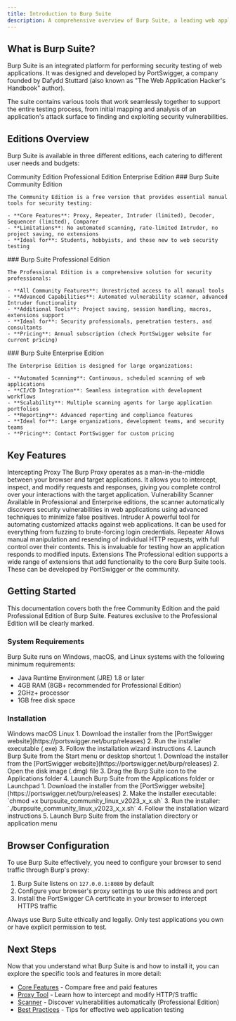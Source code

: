 ```yaml
---
title: Introduction to Burp Suite
description: A comprehensive overview of Burp Suite, a leading web application security testing platform
---
```



## What is Burp Suite?

Burp Suite is an integrated platform for performing security testing of web applications. It was designed and developed by PortSwigger, a company founded by Dafydd Stuttard (also known as "The Web Application Hacker's Handbook" author).

The suite contains various tools that work seamlessly together to support the entire testing process, from initial mapping and analysis of an application's attack surface to finding and exploiting security vulnerabilities.

## Editions Overview

Burp Suite is available in three different editions, each catering to different user needs and budgets:

<Tabs defaultValue="community">
  <TabsList>
    <TabsTrigger value="community">Community Edition</TabsTrigger>
    <TabsTrigger value="professional">Professional Edition</TabsTrigger>
    <TabsTrigger value="enterprise">Enterprise Edition</TabsTrigger>
  </TabsList>
  
  <TabsContent value="community">
    ### Burp Suite Community Edition
    
    The Community Edition is a free version that provides essential manual tools for security testing:
    
    - **Core Features**: Proxy, Repeater, Intruder (limited), Decoder, Sequencer (limited), Comparer
    - **Limitations**: No automated scanning, rate-limited Intruder, no project saving, no extensions
    - **Ideal for**: Students, hobbyists, and those new to web security testing
  </TabsContent>
  
  <TabsContent value="professional">
    ### Burp Suite Professional Edition
    
    The Professional Edition is a comprehensive solution for security professionals:
    
    - **All Community Features**: Unrestricted access to all manual tools
    - **Advanced Capabilities**: Automated vulnerability scanner, advanced Intruder functionality
    - **Additional Tools**: Project saving, session handling, macros, extensions support
    - **Ideal for**: Security professionals, penetration testers, and consultants
    - **Pricing**: Annual subscription (check PortSwigger website for current pricing)
  </TabsContent>
  
  <TabsContent value="enterprise">
    ### Burp Suite Enterprise Edition
    
    The Enterprise Edition is designed for large organizations:
    
    - **Automated Scanning**: Continuous, scheduled scanning of web applications
    - **CI/CD Integration**: Seamless integration with development workflows
    - **Scalability**: Multiple scanning agents for large application portfolios
    - **Reporting**: Advanced reporting and compliance features
    - **Ideal for**: Large organizations, development teams, and security teams
    - **Pricing**: Contact PortSwigger for custom pricing
  </TabsContent>
</Tabs>

## Key Features

<Accordion type="single" collapsible>
  <AccordionItem value="intercepting-proxy">
    <AccordionTrigger>Intercepting Proxy</AccordionTrigger>
    <AccordionContent>
      The Burp Proxy operates as a man-in-the-middle between your browser and target applications. It allows you to intercept, inspect, and modify requests and responses, giving you complete control over your interactions with the target application.
    </AccordionContent>
  </AccordionItem>
  
  <AccordionItem value="scanner">
    <AccordionTrigger>Vulnerability Scanner</AccordionTrigger>
    <AccordionContent>
      Available in Professional and Enterprise editions, the scanner automatically discovers security vulnerabilities in web applications using advanced techniques to minimize false positives.
    </AccordionContent>
  </AccordionItem>
  
  <AccordionItem value="intruder">
    <AccordionTrigger>Intruder</AccordionTrigger>
    <AccordionContent>
      A powerful tool for automating customized attacks against web applications. It can be used for everything from fuzzing to brute-forcing login credentials.
    </AccordionContent>
  </AccordionItem>
  
  <AccordionItem value="repeater">
    <AccordionTrigger>Repeater</AccordionTrigger>
    <AccordionContent>
      Allows manual manipulation and resending of individual HTTP requests, with full control over their contents. This is invaluable for testing how an application responds to modified inputs.
    </AccordionContent>
  </AccordionItem>
  
  <AccordionItem value="extensions">
    <AccordionTrigger>Extensions</AccordionTrigger>
    <AccordionContent>
      The Professional edition supports a wide range of extensions that add functionality to the core Burp Suite tools. These can be developed by PortSwigger or the community.
    </AccordionContent>
  </AccordionItem>
</Accordion>

## Getting Started

<Callout type="info">
  This documentation covers both the free Community Edition and the paid Professional Edition of Burp Suite. Features exclusive to the Professional Edition will be clearly marked.
</Callout>

### System Requirements

Burp Suite runs on Windows, macOS, and Linux systems with the following minimum requirements:

- Java Runtime Environment (JRE) 1.8 or later
- 4GB RAM (8GB+ recommended for Professional Edition)
- 2GHz+ processor
- 1GB free disk space

### Installation

<Tabs defaultValue="windows">
  <TabsList>
    <TabsTrigger value="windows">Windows</TabsTrigger>
    <TabsTrigger value="macos">macOS</TabsTrigger>
    <TabsTrigger value="linux">Linux</TabsTrigger>
  </TabsList>
  
  <TabsContent value="windows">
    1. Download the installer from the [PortSwigger website](https://portswigger.net/burp/releases)
    2. Run the installer executable (.exe)
    3. Follow the installation wizard instructions
    4. Launch Burp Suite from the Start menu or desktop shortcut
  </TabsContent>
  
  <TabsContent value="macos">
    1. Download the installer from the [PortSwigger website](https://portswigger.net/burp/releases)
    2. Open the disk image (.dmg) file
    3. Drag the Burp Suite icon to the Applications folder
    4. Launch Burp Suite from the Applications folder or Launchpad
  </TabsContent>
  
  <TabsContent value="linux">
    1. Download the installer from the [PortSwigger website](https://portswigger.net/burp/releases)
    2. Make the installer executable: `chmod +x burpsuite_community_linux_v2023_x_x.sh`
    3. Run the installer: `./burpsuite_community_linux_v2023_x_x.sh`
    4. Follow the installation wizard instructions
    5. Launch Burp Suite from the installation directory or application menu
  </TabsContent>
</Tabs>

## Browser Configuration

To use Burp Suite effectively, you need to configure your browser to send traffic through Burp's proxy:

1. Burp Suite listens on `127.0.0.1:8080` by default
2. Configure your browser's proxy settings to use this address and port
3. Install the PortSwigger CA certificate in your browser to intercept HTTPS traffic

<Callout type="warning">
  Always use Burp Suite ethically and legally. Only test applications you own or have explicit permission to test.
</Callout>

## Next Steps

Now that you understand what Burp Suite is and how to install it, you can explore the specific tools and features in more detail:

- [Core Features](/docs/burp-suite/core-features) - Compare free and paid features
- [Proxy Tool](/docs/burp-suite/tools/proxy) - Learn how to intercept and modify HTTP/S traffic
- [Scanner](/docs/burp-suite/tools/scanner) - Discover vulnerabilities automatically (Professional Edition)
- [Best Practices](/docs/burp-suite/best-practices) - Tips for effective web application testing
